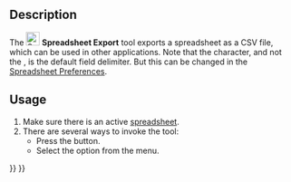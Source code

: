 <languages/>
<translate>

<!--T:6-->
{{Docnav
|[[Spreadsheet_Import|Import]]
|[[Spreadsheet_MergeCells|MergeCells]]
|[[Spreadsheet_Workbench|Spreadsheet]]
|IconL=Spreadsheet_Import.svg
|IconR=Spreadsheet_MergeCells.svg
|IconC=Workbench_Spreadsheet.svg
}}

<!--T:1-->
{{GuiCommand
|Name=Spreadsheet Export
|MenuLocation=Spreadsheet → Export Spreadsheet
|Workbenches=[[Spreadsheet_Workbench|Spreadsheet]]
|Version=0.17
|SeeAlso=[[Spreadsheet_Import|Spreadsheet Import]]
}}

==Description== <!--T:2-->

<!--T:3-->
The [[File:Spreadsheet_Export.svg|24px]] '''Spreadsheet Export''' tool exports a spreadsheet as a CSV file, which can be used in other applications. Note that the {{Value|tab}} character, and not the {{Value|comma}}, is the default field delimiter. But this can be changed in the [[Spreadsheet_Preferences|Spreadsheet Preferences]].

==Usage== <!--T:4-->

<!--T:5-->
# Make sure there is an active [[Spreadsheet_CreateSheet|spreadsheet]].
# There are several ways to invoke the tool:
#* Press the {{Button|[[File:Spreadsheet_Export.svg|16px]] [[Spreadsheet_Export|Export Spreadsheet]]}} button.
#* Select the {{MenuCommand|Spreadsheet → [[File:Spreadsheet_Export.svg|16px]] Export Spreadsheet}} option from the menu.


<!--T:7-->
{{Docnav
|[[Spreadsheet_Import|Import]]
|[[Spreadsheet_MergeCells|MergeCells]]
|[[Spreadsheet_Workbench|Spreadsheet]]
|IconL=Spreadsheet_Import.svg
|IconR=Spreadsheet_MergeCells.svg
|IconC=Workbench_Spreadsheet.svg
}}

</translate>
{{Spreadsheet_Tools_navi{{#translation:}}}}
{{Userdocnavi{{#translation:}}}}